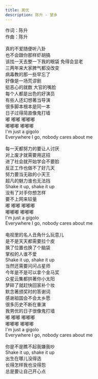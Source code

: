 ```yaml
---
title: 男优
description: 陈升 - 望乡
---
```


作词：陈升<br />作曲：陈升<br /><br />真的不爱随便听八卦<br />也不会跟你那样虾胡搞<br />该找一天去整一下我的眼袋 免得会显老<br />三两年来大家脾气都没改变<br />病毒教的那一些早忘了<br />好像是一场荒谬剧<br />挺恶心的就数 大官的嘴脸<br />每个人都是出色的好演员<br />有些人还幻想著当导演<br />很多脚本根本是同一本<br />日子过得简直像鬼打墙<br />嘟 嘟嘟 嘟嘟嘟<br />嘟嘟嘟 嘟嘟嘟<br />I'm just a gigolo<br />Everywhere I go, nobody cares about me<br /><br />每一天都努力的要让人讨厌<br />对上废才就需要用这招<br />进了社会就开始学会不要脸<br />反正工作也做不了好几天<br />努力要当无敌的小天王<br />超凡的魅力谁也无法挡<br />Shake it up, shake it up<br />没有了对手你想怎样<br />要不上网来较量<br />嘟 嘟嘟 嘟嘟嘟<br />嘟嘟嘟 嘟嘟嘟<br />I'm just a gigolo<br />Everywhere I go, nobody cares about me<br /><br />电视里的名人丑角什么玩意儿<br />是不是天天都需要拉个皮<br />换了位置也换了个脑袋<br />掌权的人谁不爱<br />Shake it up, shake it up<br />当然还需要问问占星师<br />今年是不是可以拿个金马奖<br />众星云集都拱著你小太阳<br />梦碎了就赶快回家补个妆<br />默念著颁奖时的答谢词<br />感谢祖国会不会太乡愿<br />很多历史不断在重演<br />我男优的日子很像鬼打墙<br />嘟 嘟嘟 嘟嘟嘟<br />嘟嘟嘟 嘟嘟嘟<br />I'm just a gigolo<br />Everywhere I go, nobody cares about me<br /><br />你是不是瞧不起我嫌我吵<br />Shake it up, shake it up<br />出生在哪儿没得选<br />长得怎样我也没得怨<br />总是要让自己开心点